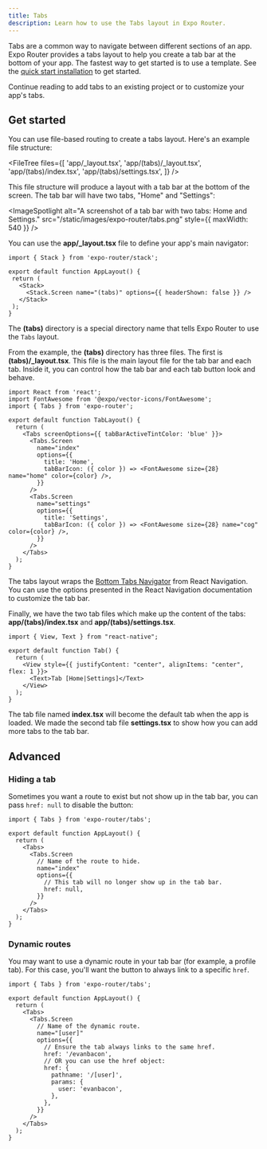 ```yaml
---
title: Tabs
description: Learn how to use the Tabs layout in Expo Router.
---
```



Tabs are a common way to navigate between different sections of an app. Expo Router provides a tabs layout to help you create a tab bar at the bottom of your app. The fastest way to get started is to use a template. See the [quick start installation](/router/installation/#quick-start) to get started.

Continue reading to add tabs to an existing project or to customize your app's tabs.

## Get started

You can use file-based routing to create a tabs layout. Here's an example file structure:

<FileTree
  files={[
    'app/_layout.tsx',
    'app/(tabs)/_layout.tsx',
    'app/(tabs)/index.tsx',
    'app/(tabs)/settings.tsx',
  ]}
/>

This file structure will produce a layout with a tab bar at the bottom of the screen. The tab bar will have two tabs, "Home" and "Settings":

<ImageSpotlight
  alt="A screenshot of a tab bar with two tabs: Home and Settings."
  src="/static/images/expo-router/tabs.png"
  style={{ maxWidth: 540 }}
/>

You can use the **app/\_layout.tsx** file to define your app's main navigator:

```tsx app/_layout.tsx
import { Stack } from 'expo-router/stack';

export default function AppLayout() {
 return (
   <Stack>
     <Stack.Screen name="(tabs)" options={{ headerShown: false }} />
   </Stack>
 );
}
```

The **(tabs)** directory is a special directory name that tells Expo Router to use the `Tabs` layout.

From the example, the **(tabs)** directory has three files. The first is **(tabs)/\_layout.tsx**. This file is the main layout file for the tab bar and each tab. Inside it, you can control how the tab bar and each tab button look and behave.

```tsx app/(tabs)/_layout.tsx
import React from 'react';
import FontAwesome from '@expo/vector-icons/FontAwesome';
import { Tabs } from 'expo-router';

export default function TabLayout() {
  return (
    <Tabs screenOptions={{ tabBarActiveTintColor: 'blue' }}>
      <Tabs.Screen
        name="index"
        options={{
          title: 'Home',
          tabBarIcon: ({ color }) => <FontAwesome size={28} name="home" color={color} />,
        }}
      />
      <Tabs.Screen
        name="settings"
        options={{
          title: 'Settings',
          tabBarIcon: ({ color }) => <FontAwesome size={28} name="cog" color={color} />,
        }}
      />
    </Tabs>
  );
}
```

The tabs layout wraps the [Bottom Tabs Navigator](https://reactnavigation.org/docs/bottom-tab-navigator) from React Navigation. You can use the options presented in the React Navigation documentation to customize the tab bar.

Finally, we have the two tab files which make up the content of the tabs: **app/(tabs)/index.tsx** and **app/(tabs)/settings.tsx**.

```tsx app/(tabs)/index.tsx & app/(tabs)/settings.tsx
import { View, Text } from "react-native";

export default function Tab() {
  return (
    <View style={{ justifyContent: "center", alignItems: "center", flex: 1 }}>
      <Text>Tab [Home|Settings]</Text>
    </View>
  );
}
```

The tab file named **index.tsx** will become the default tab when the app is loaded. We made the second tab file **settings.tsx** to show how you can add more tabs to the tab bar.

## Advanced

### Hiding a tab

Sometimes you want a route to exist but not show up in the tab bar, you can pass `href: null` to disable the button:

```tsx app/(tabs)/_layout.tsx
import { Tabs } from 'expo-router/tabs';

export default function AppLayout() {
  return (
    <Tabs>
      <Tabs.Screen
        // Name of the route to hide.
        name="index"
        options={{
          // This tab will no longer show up in the tab bar.
          href: null,
        }}
      />
    </Tabs>
  );
}
```

### Dynamic routes

You may want to use a dynamic route in your tab bar (for example, a profile tab). For this case, you'll want the button to always link to a specific `href`.

```tsx app/(tabs)/_layout.tsx
import { Tabs } from 'expo-router/tabs';

export default function AppLayout() {
  return (
    <Tabs>
      <Tabs.Screen
        // Name of the dynamic route.
        name="[user]"
        options={{
          // Ensure the tab always links to the same href.
          href: '/evanbacon',
          // OR you can use the href object:
          href: {
            pathname: '/[user]',
            params: {
              user: 'evanbacon',
            },
          },
        }}
      />
    </Tabs>
  );
}
```
